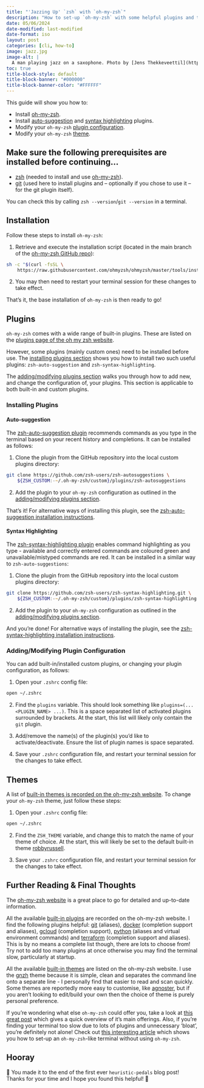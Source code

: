 ```yaml
---
title: "'Jazzing Up' `zsh` with `oh-my-zsh`"
description: "How to set-up `oh-my-zsh` with some helpful plugins and themes."
date: 05/06/2024
date-modified: last-modified
date-format: iso
layout: post
categories: [cli, how-to]
image: jazz.jpg
image-alt: |
  A man playing jazz on a saxophone. Photo by [Jens Thekkeveettil](https://unsplash.com/@jensth?utm_content=creditCopyText&utm_medium=referral&utm_source=unsplash) on [Unsplash](https://unsplash.com/photos/person-playing-saxophone-dBWvUqBoOU8?utm_content=creditCopyText&utm_medium=referral&utm_source=unsplash)
toc: true
title-block-style: default
title-block-banner: "#000000"
title-block-banner-color: "#FFFFFF"
---
```


This guide will show you how to:

::: {.intro-div}

- Install [oh-my-zsh](index.qmd#installation).
- Install [auto-suggestion](index.qmd#auto-suggestion) and [syntax highlighting](index.qmd#syntax-highlighting) plugins.
- Modify your `oh-my-zsh` [plugin configuration](index.qmd#addingmodifying-plugin-configuration).
- Modify your `oh-my-zsh` [theme](index.qmd#themes).

:::

::: {.callout-warning}

## Make sure the following prerequisites are installed before continuing...

- [zsh][zsh] (needed to install and use [oh-my-zsh][oh-my-zsh]).
- [git][git-install] (used here to install plugins and -- optionally if you chose to use it -- for the git plugin itself).

You can check this by calling `zsh --version`/`git --version` in a terminal.

:::

## Installation

Follow these steps to install `oh-my-zsh`:

1. Retrieve and execute the installation script (located in the main branch of the [oh-my-zsh GitHub repo][oh-my-zsh-tools]):

```zsh
sh -c "$(curl -fsSL \
    https://raw.githubusercontent.com/ohmyzsh/ohmyzsh/master/tools/install.sh)"
```

2. You may then need to restart your terminal session for these changes to take effect.

That's it, the base installation of `oh-my-zsh` is then ready to go!

## Plugins

`oh-my-zsh` comes with a wide range of built-in plugins. These are listed on the [plugins page of the oh my zsh website][plugins].

However, some plugins (mainly custom ones) need to be installed before use. The [installing plugins section](index.qmd#installing-plugins) shows you how to install two such useful plugins: `zsh-auto-suggestion` and `zsh-syntax-highlighting`.

The [adding/modifying plugins section](index.qmd#addingmodifying-plugin-configuration) walks you through how to add new, and change the configuration of, your plugins. This section is applicable to both built-in and custom plugins.

### Installing Plugins

#### Auto-suggestion

The [zsh-auto-suggestion plugin][auto-suggest] recommends commands as you type in the terminal based on your recent history and completions. It can be installed as follows:

1. Clone the plugin from the GitHub repository into the local custom plugins directory:

```zsh
git clone https://github.com/zsh-users/zsh-autosuggestions \
    ${ZSH_CUSTOM:-~/.oh-my-zsh/custom}/plugins/zsh-autosuggestions
```

2. Add the plugin to your `oh-my-zsh` configuration as outlined in the [adding/modifying plugins section](index.qmd#addingmodifying-plugin-configuration).

That's it! For alternative ways of installing this plugin, see the [zsh-auto-suggestion installation instructions][auto-suggest-install].

#### Syntax Highlighting

The [zsh-syntax-highlighting plugin][syntax-highlight] enables command highlighting as you type - available and correctly entered commands are coloured green and unavailable/mistyped commands are red. It can be installed in a similar way to `zsh-auto-suggestions`:

1. Clone the plugin from the GitHub repository into the local custom plugins directory:

```zsh
git clone https://github.com/zsh-users/zsh-syntax-highlighting.git \
    ${ZSH_CUSTOM:-~/.oh-my-zsh/custom}/plugins/zsh-syntax-highlighting
```

2. Add the plugin to your `oh-my-zsh` configuration as outlined in the [adding/modifying plugins section](index.qmd#addingmodifying-plugin-configuration).

And you're done! For alternative ways of installing the plugin, see the [zsh-syntax-highlighting installation instructions][syntax-highlight-install].


### Adding/Modifying Plugin Configuration

You can add built-in/installed custom plugins, or changing your plugin configuration, as follows:

1. Open your `.zshrc` config file:

```zsh
open ~/.zshrc
```

2. Find the `plugins` variable. This should look something like `plugins=(... <PLUGIN_NAME> ...)`. This is a space separated list of activated plugins surrounded by brackets. At the start, this list will likely only contain the `git` plugin.

3. Add/remove the name(s) of the plugin(s) you'd like to activate/deactivate. Ensure the list of plugin names is space separated.

4. Save your `.zshrc` configuration file, and restart your terminal session for the changes to take effect.

## Themes

A list of [built-in themes is recorded on the oh-my-zsh website][themes]. To change your `oh-my-zsh` theme, just follow these steps:

1. Open your `.zshrc` config file:

```zsh
open ~/.zshrc
```

2. Find the `ZSH_THEME` variable, and change this to match the name of your theme of choice. At the start, this will likely be set to the default built-in theme [robbyrussell][robbyrussell].

3. Save your `.zshrc` configuration file, and restart your terminal session for the changes to take effect.

## Further Reading & Final Thoughts

The [oh-my-zsh website][oh-my-zsh] is a great place to go for detailed and up-to-date information.

All the available [built-in plugins][plugins] are recorded on the oh-my-zsh website. I find the following plugins helpful: [git][git] (aliases), [docker][docker] (completion support and aliases), [gcloud][gcloud] (completion support), [python][python] (aliases and virtual environment commands) and [terraform][terraform] (completion support and aliases). This is by no means a complete list though, there are lots to choose from! Try not to add too many plugins at once otherwise you may find the terminal slow, particularly at startup.

All the available [built-in themes][themes] are listed on the oh-my-zsh website. I use the [gnzh][gnzh] theme because it is simple, clean and separates the command line onto a separate line - I personally find that easier to read and scan quickly. Some themes are reportedly more easy to customise, like [agnoster][agnoster], but if you aren't looking to edit/build your own then the choice of theme is purely personal preference.

If you're wondering what else `oh-my-zsh` could offer you, take a look at [this great post][oh-my-zsh-post] which gives a quick overview of it's main offerings. Also, if you're finding your terminal too slow due to lots of plugins and unnecessary 'bloat', you're definitely not alone! Check out [this interesting article][zsh-alternative] which shows you how to set-up an `oh-my-zsh`-like terminal without using `oh-my-zsh`.

::: {.callout-tip icon=false}

## Hooray

🎉 You made it to the end of the first ever `heuristic-pedals` blog post! Thanks for your time and I hope you found this helpful! 🎉

:::

[oh-my-zsh]: https://ohmyz.sh
[zsh]: https://github.com/ohmyzsh/ohmyzsh/wiki/Installing-ZSH#zsh
[git-install]: https://github.com/git-guides/install-git
[git]: https://github.com/ohmyzsh/ohmyzsh/tree/master/plugins/git
[docker]: https://github.com/ohmyzsh/ohmyzsh/tree/master/plugins/docker
[gcloud]: https://github.com/ohmyzsh/ohmyzsh/tree/master/plugins/gcloud
[python]: https://github.com/ohmyzsh/ohmyzsh/tree/master/plugins/python
[gnzh]: https://github.com/ohmyzsh/ohmyzsh/wiki/Themes#gnzh
[agnoster]: https://github.com/ohmyzsh/ohmyzsh/wiki/Themes#agnoster
[terraform]: https://github.com/ohmyzsh/ohmyzsh/tree/master/plugins/terraform
[auto-suggest]: https://github.com/zsh-users/zsh-autosuggestions/tree/master
[auto-suggest-install]: https://github.com/zsh-users/zsh-autosuggestions/blob/master/INSTALL.md
[syntax-highlight]: https://github.com/zsh-users/zsh-syntax-highlighting
[syntax-highlight-install]: https://github.com/zsh-users/zsh-syntax-highlighting/blob/master/INSTALL.md
[plugins]: https://github.com/ohmyzsh/ohmyzsh/wiki/Plugins
[themes]: https://github.com/ohmyzsh/ohmyzsh/wiki/Themes
[zsh-alternative]: https://ianyepan.github.io/posts/moving-away-from-ohmyzsh/
[oh-my-zsh-post]: https://dev.to/equiman/why-oh-my-zsh-is-so-cool-31gd
[oh-my-zsh-tools]: https://github.com/ohmyzsh/ohmyzsh/blob/master/tools/install.sh
[robbyrussell]: https://github.com/ohmyzsh/ohmyzsh/wiki/Themes#robbyrussell

